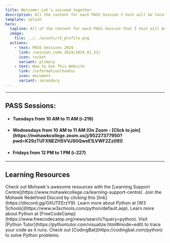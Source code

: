 ```yaml
---
title: Welcome! Let's succeed together.
description: All the content for each PASS Session I host will be located on this webpage. Check out some of the resources below. 
template: splash
hero:
  tagline: All of the content for each PASS Session that I host will be located on this webpage. Check out the How-To-Guide and feel free to use the resources as you need them.
  image:
    file: ../../assets/rk_profile.png
  actions:
    - text: PASS Sessions 2024
      link: /session_code_2024/2024_01_23/
      icon: rocket
      variant: primary
    - text: How to Use This Website
      link: /information/howto/
      icon: document
	  variant: secondary
---
```


---

## PASS Sessions:

<ul>
	<li><h4>Tuesdays from 10 AM to 11 AM (i-219)</h4></li>
	<li><h4>Wednesdays from 10 AM to 11 AM (On Zoom - [Click to join](https://mohawkcollege.zoom.us/j/95227377950?pwd=K29zTUFXNEZHSVVJS0QweE1LVWF2Zz09))</h4></li>
	<li><h4>Fridays from 12 PM to 1 PM (i-227)</h4></li>
</ul>

---

## Learning Resources

<CardGrid>
	<Card title="Mohawk's Learning Support Centre" icon="information">
		Check out Mohawk's awesome resources with the [Learning Support Centre](https://www.mohawkcollege.ca/learning-support-centre).
	</Card>
	<Card title="Mohawk Redefined" icon="discord">
		Join the Mohawk Redefined Discord by clicking this [link](https://discord.gg/GXUTEErzY9).
	</Card>
	<Card title="W3 Schools" icon="pencil">
		Learn more about Python at [W3 Schools](https://www.w3schools.com/python/default.asp).
	</Card>
	<Card title="FreeCodeCamp" icon="open-book">
		Learn more about Python at [FreeCodeCamp](https://www.freecodecamp.org/news/search/?query=python).
	</Card>
	<Card title="Visualize Your Code" icon="sun">
		Visit [Python Tutor](https://pythontutor.com/visualize.html#mode=edit) to trace your code as it runs.
	</Card>
	<Card title="Challenge Yourself" icon="puzzle">
		Check out [CodingBat](https://codingbat.com/python) to solve Python problems.
	</Card>
	
</CardGrid>